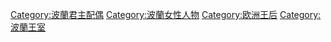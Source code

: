 [[Category:波蘭君主配偶|Category:波蘭君主配偶]]
[[Category:波蘭女性人物|Category:波蘭女性人物]]
[[Category:欧洲王后|Category:欧洲王后]]
[[Category:波蘭王室|Category:波蘭王室]]